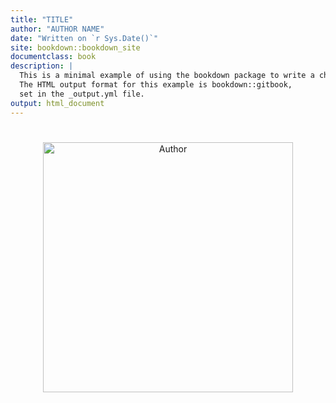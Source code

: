 ```yaml
--- 
title: "TITLE"
author: "AUTHOR NAME"
date: "Written on `r Sys.Date()`"
site: bookdown::bookdown_site
documentclass: book
description: |
  This is a minimal example of using the bookdown package to write a children's book.
  The HTML output format for this example is bookdown::gitbook,
  set in the _output.yml file.
output: html_document
---
```


<!-- Insert the title and the author's name into the section above. -->

# 

<!-- Replace placeholder_picture below with the name of your cover picture -->
<center><img src="images/placeholder_picture.png"
alt="Author" class="cover" width="400" height="400"/></center>